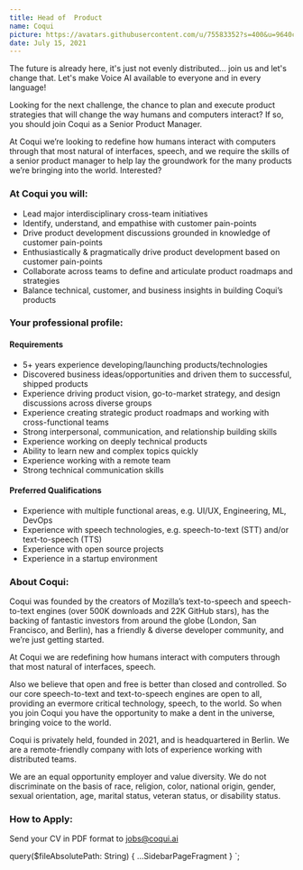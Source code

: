 ```yaml
---
title: Head of  Product
name: Coqui
picture: https://avatars.githubusercontent.com/u/75583352?s=400&u=9640c480b84c161c8976d1ebbf2ec3f803f9d82e&v=4
date: July 15, 2021
---
```



The future is already here, it's just not evenly distributed... join us and let's change that. Let's make
Voice AI available to everyone and in every language!

Looking for the next challenge, the chance to plan and execute product strategies that will change the way humans
and computers interact? If so, you should join Coqui as a Senior Product Manager.

At Coqui we’re looking to redefine how humans interact with computers through that most natural of interfaces,
speech, and we require the skills of a senior product manager to help lay the groundwork for the many products
we’re bringing into the world. Interested?

<!-- markdownlint-disable no-trailing-punctuation -->

### At Coqui you will:

- Lead major interdisciplinary cross-team initiatives
- Identify, understand, and empathise with customer pain-points
- Drive product development discussions grounded in knowledge of customer pain-points
- Enthusiastically & pragmatically drive product development based on customer pain-points
- Collaborate across teams to define and articulate product roadmaps and strategies
- Balance technical, customer, and business insights in building Coqui’s products

### Your professional profile:

#### Requirements

- 5+ years experience developing/launching products/technologies
- Discovered business ideas/opportunities and driven them to successful, shipped products
- Experience driving product vision, go-to-market strategy, and design discussions across diverse groups
- Experience creating strategic product roadmaps and working with cross-functional teams
- Strong interpersonal, communication, and relationship building skills
- Experience working on deeply technical products
- Ability to learn new and complex topics quickly
- Experience working with a remote team
- Strong technical communication skills

#### Preferred Qualifications

- Experience with multiple functional areas, e.g. UI/UX, Engineering, ML, DevOps
- Experience with speech technologies, e.g. speech-to-text (STT) and/or text-to-speech (TTS)
- Experience with open source projects
- Experience in a startup environment

### About Coqui:

Coqui was founded by the creators of Mozilla’s text-to-speech and speech-to-text engines (over 500K downloads and
22K GitHub stars), has the backing of fantastic investors from around the globe (London, San Francisco, and Berlin),
has a friendly & diverse developer community, and we’re just getting started.

At Coqui we are redefining how humans interact with computers through that most natural of interfaces, speech.

Also we believe that open and free is better than closed and controlled. So our core speech-to-text and text-to-speech
engines are open to all, providing an evermore critical technology, speech, to the world. So when you join Coqui
you have the opportunity to make a dent in the universe, bringing voice to the world.

Coqui is privately held, founded in 2021, and is headquartered in Berlin. We are a remote-friendly company with lots
of experience working with distributed teams.

We are an equal opportunity employer and value diversity. We do not discriminate on the basis of race, religion,
color, national origin, gender, sexual orientation, age, marital status, veteran status, or disability status.

### How to Apply:

Send your CV in PDF format to jobs@coqui.ai

<!-- markdownlint-enable line-length -->

  query($fileAbsolutePath: String) {
    ...SidebarPageFragment
  }
`;
